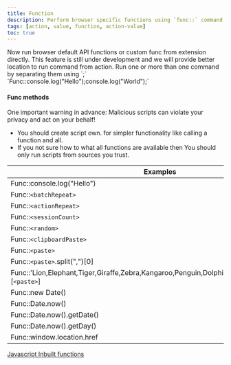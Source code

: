 ```yaml
---
title: Function
description: Perform browser specific functions using `func::` command its limited to browser specific functions only and not user defined.
tags: [action, value, function, action-value]
toc: true
---
```


<Callout type="info">
  Now run browser default API functions or custom func from extension directly. This feature is still under development
  and we will provide better location to run command from action. Run one or more than one command by separating them
  using `;` <br />
  `Func::console.log("Hello");console.log("World");`
</Callout>

<img class="d-block mb-4 img-fluid rounded-3" src="/docs/[[config:docs_version]]/assets/img/func-command.png" alt="" />

<Callout type="danger">

#### Func methods

One important warning in advance: Malicious scripts can violate your privacy and act on your behalf!

- You should create script own. for simpler functionality like calling a function and all.
- If you not sure how to what all functions are available then You should only run scripts from sources you trust.

</Callout>

<BsTable>

| **Examples**                                                                                           |
| ------------------------------------------------------------------------------------------------------ |
| Func::console.log("Hello")                                                                             |
| Func::`<batchRepeat>`                                                                                  |
| Func::`<actionRepeat>`                                                                                 |
| Func::`<sessionCount>`                                                                                 |
| Func::`<random>`                                                                                       |
| Func::`<clipboardPaste>`                                                                               |
| Func::`<paste>`                                                                                        |
| Func::`<paste>`.split(",")[0]                                                                          |
| Func::'Lion,Elephant,Tiger,Giraffe,Zebra,Kangaroo,Penguin,Dolphin,Panda,Leopard'.split(",")[`<paste>`] |
| Func::new Date()                                                                                       |
| Func::Date.now()                                                                                       |
| Func::Date.now().getDate()                                                                             |
| Func::Date.now().getDay()                                                                              |
| Func::window.location.href                                                                             |

</BsTable>

<a href="https://www.tutorialspoint.com/javascript/javascript_builtin_functions.htm" target="_blank">
  Javascript Inbuilt functions
</a>
